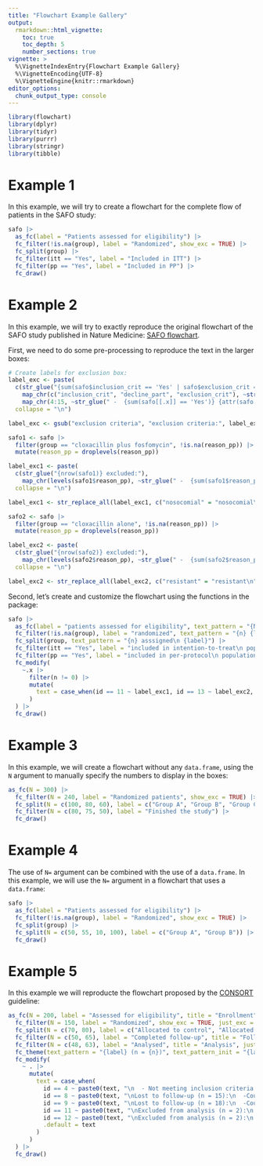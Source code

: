 ```yaml
---
title: "Flowchart Example Gallery"
output:
  rmarkdown::html_vignette:
    toc: true
    toc_depth: 5
    number_sections: true
vignette: >
  %\VignetteIndexEntry{Flowchart Example Gallery}
  %\VignetteEncoding{UTF-8}
  %\VignetteEngine{knitr::rmarkdown}
editor_options:
  chunk_output_type: console
---
```


```r
library(flowchart)
library(dplyr)
library(tidyr)
library(purrr)
library(stringr)
library(tibble)
```

# Example 1

In this example, we will try to create a flowchart for the complete flow of patients in the SAFO study:

```r
safo |> 
  as_fc(label = "Patients assessed for eligibility") |>
  fc_filter(!is.na(group), label = "Randomized", show_exc = TRUE) |> 
  fc_split(group) |> 
  fc_filter(itt == "Yes", label = "Included in ITT") |> 
  fc_filter(pp == "Yes", label = "Included in PP") |> 
  fc_draw()
```

# Example 2

In this example, we will try to exactly reproduce the original flowchart of the SAFO study published in Nature Medicine: [SAFO flowchart](https://www.nature.com/articles/s41591-023-02569-0/figures/1).

First, we need to do some pre-processing to reproduce the text in the larger boxes:

```r
# Create labels for exclusion box:
label_exc <- paste(
  c(str_glue("{sum(safo$inclusion_crit == 'Yes' | safo$exclusion_crit == 'Yes' | safo$decline_part == 'Yes', na.rm = T)} excluded:"),
    map_chr(c("inclusion_crit", "decline_part", "exclusion_crit"), ~str_glue("{sum(safo[[.x]] == 'Yes', na.rm = TRUE)} {attr(safo[[.x]], 'label')}")),
    map_chr(4:15, ~str_glue(" -  {sum(safo[[.x]] == 'Yes')} {attr(safo[[.x]], 'label')}"))),
  collapse = "\n")

label_exc <- gsub("exclusion criteria", "exclusion criteria:", label_exc)

safo1 <- safo |> 
  filter(group == "cloxacillin plus fosfomycin", !is.na(reason_pp)) |> 
  mutate(reason_pp = droplevels(reason_pp))

label_exc1 <- paste(
  c(str_glue("{nrow(safo1)} excluded:"),
    map_chr(levels(safo1$reason_pp), ~str_glue(" -  {sum(safo1$reason_pp == .x)} {.x}"))),
  collapse = "\n")

label_exc1 <- str_replace_all(label_exc1, c("nosocomial" = "nosocomial\n", "treatment" = "treatment\n"))

safo2 <- safo |> 
  filter(group == "cloxacillin alone", !is.na(reason_pp)) |> 
  mutate(reason_pp = droplevels(reason_pp))

label_exc2 <- paste(
  c(str_glue("{nrow(safo2)} excluded:"),
    map_chr(levels(safo2$reason_pp), ~str_glue(" -  {sum(safo2$reason_pp == .x)} {.x}"))),
  collapse = "\n")

label_exc2 <- str_replace_all(label_exc2, c("resistant" = "resistant\n", "blood" = "blood\n"))
```

Second, let's create and customize the flowchart using the functions in the package:

```r
safo |> 
  as_fc(label = "patients assessed for eligibility", text_pattern = "{N} {label}") |> 
  fc_filter(!is.na(group), label = "randomized", text_pattern = "{n} {label}", show_exc = TRUE, just_exc = "left", text_pattern_exc = "{label}", label_exc = label_exc, text_fs_exc = 7, offset_exc = 0.15) |>
  fc_split(group, text_pattern = "{n} asssigned\n {label}") |> 
  fc_filter(itt == "Yes", label = "included in intention-to-treat\n population", show_exc = TRUE, text_pattern = "{n} {label}", label_exc = "patient did not receive allocated\n treatment (withdrew consent)", text_pattern_exc = "{n} {label}", text_fs_exc = 7) |>
  fc_filter(pp == "Yes", label = "included in per-protocol\n population", show_exc = TRUE, just_exc = "left", text_pattern = "{n} {label}", text_fs_exc = 7) |> 
  fc_modify(
    ~.x |> 
      filter(n != 0) |> 
      mutate(
        text = case_when(id == 11 ~ label_exc1, id == 13 ~ label_exc2, TRUE ~ text)
      )
  ) |> 
  fc_draw()
```

# Example 3

In this example, we will create a flowchart without any `data.frame`, using the `N` argument to manually specify the numbers to display in the boxes:

```r
as_fc(N = 300) |> 
  fc_filter(N = 240, label = "Randomized patients", show_exc = TRUE) |> 
  fc_split(N = c(100, 80, 60), label = c("Group A", "Group B", "Group C")) |>
  fc_filter(N = c(80, 75, 50), label = "Finished the study") |> 
  fc_draw()
```

# Example 4

The use of `N=` argument can be combined with the use of a `data.frame`. In this example, we will use the `N=` argument in a flowchart that uses a `data.frame`:

```r

safo |> 
  as_fc(label = "Patients assessed for eligibility") |>
  fc_filter(!is.na(group), label = "Randomized", show_exc = TRUE) |> 
  fc_split(group) |> 
  fc_split(N = c(50, 55, 10, 100), label = c("Group A", "Group B")) |> 
  fc_draw()

```

# Example 5

In this example we will reproducte the flowchart proposed by the [CONSORT](https://www.equator-network.org/reporting-guidelines/consort/) guideline:

```r
as_fc(N = 200, label = "Assessed for eligibility", title = "Enrollment") |> 
  fc_filter(N = 150, label = "Randomized", show_exc = TRUE, just_exc = "left") |> 
  fc_split(N = c(70, 80), label = c("Allocated to control", "Allocated to intervention"), title = "Allocation", x_title = 0.5) |> 
  fc_filter(N = c(50, 65), label = "Completed follow-up", title = "Follow-Up", just = "left", x_title = 0.5) |> 
  fc_filter(N = c(48, 63), label = "Analysed", title = "Analysis", just = "left", x_title = 0.5) |> 
  fc_theme(text_pattern = "{label} (n = {n})", text_pattern_init = "{label} (n = {n})", text_pattern_exc = "{label} (n = {n}):") |> 
  fc_modify(
    ~ . |> 
      mutate(
        text = case_when(
          id == 4 ~ paste0(text, "\n  - Not meeting inclusion criteria (n = 20)\n - Declined to participate (n = 25)\n - Other reasons (n = 5)"),
          id == 8 ~ paste0(text, "\nLost to follow-up (n = 15):\n  -Could not be contacted (n = 10)\n  -Died from other causes (n = 5)\nDiscontinued intervention (n = 5):\n  -Adverse events from intervention (n = 4)\n  -Protocol violation (n = 1)"),
          id == 9 ~ paste0(text, "\nLost to follow-up (n = 18):\n  -Could not be contacted (n = 13)\n  -Died from other causes (n = 5)\nDiscontinued intervention (n = 7):\n -Adverse events from intervention (n = 3)\n  -Protocol violation (n = 4)"),
          id == 11 ~ paste0(text, "\nExcluded from analysis (n = 2):\n -Missing primary outcome (n = 2)"),
          id == 12 ~ paste0(text, "\nExcluded from analysis (n = 2):\n -Missing primary outcome (n = 2)"),
          .default = text
        )
      )
  ) |> 
  fc_draw()
```

